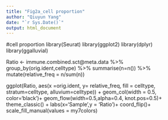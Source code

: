 ---
title: "Fig2a_cell proportion"
author: "Qiuyun Yang"
date: "`r Sys.Date()`"
output: html_document
---
#cell proportion
library(Seurat)
library(ggplot2)
library(dplyr)
library(ggalluvial)

Ratio <- immune.combined.sct@meta.data %>% 
  group_by(orig.ident,celltype) %>% 
  summarise(n=n()) %>%
  mutate(relative_freq = n/sum(n)) 

ggplot(Ratio, aes(x =orig.ident, y= relative_freq, fill = celltype,
                  stratum=celltype, alluvium=celltype)) +
  geom_col(width = 0.5, color='black')+
  geom_flow(width=0.5,alpha=0.4, knot.pos=0.5)+ 
  theme_classic() +
  labs(x='Sample',y = 'Ratio')+
  coord_flip()+
  scale_fill_manual(values = my7colors)
